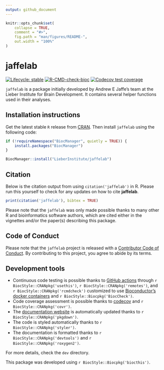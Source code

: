 ```yaml
---
output: github_document
---
```


<!-- README.md is generated from README.Rmd. Please edit that file -->

```r
knitr::opts_chunk$set(
    collapse = TRUE,
    comment = "#>",
    fig.path = "man/figures/README-",
    out.width = "100%"
)
```

# jaffelab

<!-- badges: start -->
[![Lifecycle: stable](https://img.shields.io/badge/lifecycle-stable-brightgreen.svg)](https://lifecycle.r-lib.org/articles/stages.html#stable)
[![R-CMD-check-bioc](https://github.com/LieberInstitute/jaffelab/workflows/R-CMD-check-bioc/badge.svg)](https://github.com/LieberInstitute/jaffelab/actions)
[![Codecov test coverage](https://codecov.io/gh/LieberInstitute/jaffelab/branch/master/graph/badge.svg)](https://codecov.io/gh/LieberInstitute/jaffelab?branch=master)
<!-- badges: end -->

`jaffelab` is a package initially developed by Andrew E Jaffe's team at the Lieber Institute for Brain Development. It contains several helper functions used in their analyses.

## Installation instructions

Get the latest stable `R` release from [CRAN](http://cran.r-project.org/). Then install `jaffelab` using the following code:

```r
if (!requireNamespace("BiocManager", quietly = TRUE)) {
    install.packages("BiocManager")
}

BiocManager::install("LieberInstitute/jaffelab")
```

## Citation

Below is the citation output from using `citation('jaffelab')` in R. Please
run this yourself to check for any updates on how to cite __jaffelab__.

```r
print(citation('jaffelab'), bibtex = TRUE)
```

Please note that the `jaffelab` was only made possible thanks to many other R and bioinformatics software authors, which are cited either in the vignettes and/or the paper(s) describing this package.

## Code of Conduct

Please note that the `jaffelab` project is released with a [Contributor Code of Conduct](http://bioconductor.org/about/code-of-conduct/). By contributing to this project, you agree to abide by its terms.

## Development tools

* Continuous code testing is possible thanks to [GitHub actions](https://www.tidyverse.org/blog/2020/04/usethis-1-6-0/)  through `r BiocStyle::CRANpkg('usethis')`, `r BiocStyle::CRANpkg('remotes')`, and `r BiocStyle::CRANpkg('rcmdcheck')` customized to use [Bioconductor's docker containers](https://www.bioconductor.org/help/docker/) and `r BiocStyle::Biocpkg('BiocCheck')`.
* Code coverage assessment is possible thanks to [codecov](https://codecov.io/gh) and `r BiocStyle::CRANpkg('covr')`.
* The [documentation website](http://LieberInstitute.github.io/jaffelab) is automatically updated thanks to `r BiocStyle::CRANpkg('pkgdown')`.
* The code is styled automatically thanks to `r BiocStyle::CRANpkg('styler')`.
* The documentation is formatted thanks to `r BiocStyle::CRANpkg('devtools')` and `r BiocStyle::CRANpkg('roxygen2')`.

For more details, check the `dev` directory.

This package was developed using `r BiocStyle::Biocpkg('biocthis')`.


